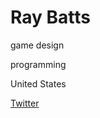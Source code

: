 # Ray Batts

<Skills>

game design

programming

</Skills>

<Location>

United States

</Location>

<Personal>

[Twitter](https://twitter.com/Ray_Batts)

</Personal>


